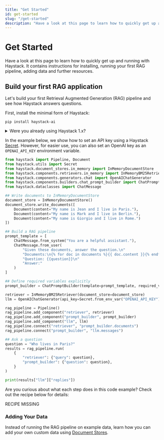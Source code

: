 ```yaml
---
title: "Get Started"
id: get-started
slug: "/get-started"
description: "Have a look at this page to learn how to quickly get up and running with Haystack. It contains instructions for installing, running your first RAG pipeline, adding data and further resources."
---
```


# Get Started

Have a look at this page to learn how to quickly get up and running with Haystack. It contains instructions for installing, running your first RAG pipeline, adding data and further resources.

## Build your first RAG application

Let's build your first Retrieval Augmented Generation (RAG) pipeline and see how Haystack answers questions.

First, install the minimal form of Haystack:

```shell
pip install haystack-ai
```

<details>

<summary>Were you already using Haystack 1.x?</summary>

:::warning
Warning

Installing `farm-haystack` and `haystack-ai` in the same Python environment (virtualenv, Colab, or system) causes problems.

Installing both packages in the same environment can somehow work or fail in obscure ways. We suggest installing only one of these packages per Python environment. Make sure that you remove both packages if they are installed in the same environment, followed by installing only one of them:

```bash
pip uninstall -y farm-haystack haystack-ai
pip install haystack-ai
```

If you have any questions, please reach out to us on the [GitHub Discussion](https://github.com/deepset-ai/haystack/discussions) or [Discord](https://discord.com/invite/VBpFzsgRVF).
:::

</details>

In the example below, we show how to set an API key using a Haystack [Secret](../concepts/secret-management.mdx). However, for easier use, you can also set an OpenAI key as an `OPENAI_API_KEY` environment variable.

```python
from haystack import Pipeline, Document
from haystack.utils import Secret
from haystack.document_stores.in_memory import InMemoryDocumentStore
from haystack.components.retrievers.in_memory import InMemoryBM25Retriever
from haystack.components.generators.chat import OpenAIChatGenerator
from haystack.components.builders.chat_prompt_builder import ChatPromptBuilder
from haystack.dataclasses import ChatMessage

## Write documents to InMemoryDocumentStore
document_store = InMemoryDocumentStore()
document_store.write_documents([
    Document(content="My name is Jean and I live in Paris."),
    Document(content="My name is Mark and I live in Berlin."),
    Document(content="My name is Giorgio and I live in Rome.")
])

## Build a RAG pipeline
prompt_template = [
    ChatMessage.from_system("You are a helpful assistant."),
    ChatMessage.from_user(
        "Given these documents, answer the question.\n"
        "Documents:\n{% for doc in documents %}{{ doc.content }}{% endfor %}\n"
        "Question: {{question}}\n"
        "Answer:"
    )
]

## Define required variables explicitly
prompt_builder = ChatPromptBuilder(template=prompt_template, required_variables={"question", "documents"})

retriever = InMemoryBM25Retriever(document_store=document_store)
llm = OpenAIChatGenerator(api_key=Secret.from_env_var("OPENAI_API_KEY"))

rag_pipeline = Pipeline()
rag_pipeline.add_component("retriever", retriever)
rag_pipeline.add_component("prompt_builder", prompt_builder)
rag_pipeline.add_component("llm", llm)
rag_pipeline.connect("retriever", "prompt_builder.documents")
rag_pipeline.connect("prompt_builder", "llm.messages")

## Ask a question
question = "Who lives in Paris?"
results = rag_pipeline.run(
    {
        "retriever": {"query": question},
        "prompt_builder": {"question": question},
    }
)

print(results["llm"]["replies"])

```

Are you curious about what each step does in this code example? Check out the recipe below for details:

RECIPE MISSING

### Adding Your Data

Instead of running the RAG pipeline on example data, learn how you can add your own custom data using [Document Stores](../concepts/document-store.mdx).
